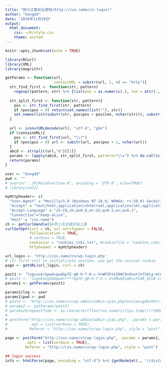 ---
title: "统计之都论坛登陆(http://cos.name/cn login)"
author: "kongdd"
date: "2016年11月29日"
output: 
  html_document: 
    css: ~/R/style.css
    theme: united
---

```{r setup, include=FALSE}
knitr::opts_chunk$set(echo = TRUE)
```

```{r library, message=FALSE}
library(RCurl)
library(XML)
library(magrittr)

getParams <- function(url, 
                      containURL = substr(url, 1, 4) == "http"){
  str_find_first <- function(str, pattern)
    regexpr(pattern, str) %>% {list(pos = as.numeric(.), len = attr(., "match.length"))}
  
  str_split_first <- function(str, pattern){
    pos <- str_find_first(str, pattern)
    if (pos$pos < 0) return(set_names(list(""), str))
    set_names(list(substr(str, pos$pos + pos$len, nchar(str))), substr(str, 1, pos$pos - 1))
  }
  
  url <- iconv(URLdecode(url), "utf-8", "gbk")
  if (containURL){
    pos <- str_find_first(url, "\\?")
    if (pos$pos > 0) url <- substr(url, pos$pos + 1, nchar(url))
  }
  abcd <- strsplit(url,"&")[[1]]
  params <- lapply(abcd, str_split_first, pattern="\\=") %>% do.call(c,.)
  return(params)
}
```

```{r cos login}
user <- "kongdd"
pwd <- ""
# source('../R/MainFunction.R', encoding = 'UTF-8', echo=TRUE)
# library(xml2)

myHttpheader<- c(
  "User-Agent" = "Mozilla/5.0 (Windows NT 10.0; WOW64; rv:50.0) Gecko/20100101 Firefox/50.0",
  "Accept" = "text/html,application/xhtml+xml,application/xml,application/json;q=0.9,*/*;q=0.8",
  "Accept-Language" = "zh-CN,zh;q=0.8,en-US;q=0.5,en;q=0.3",
  "Connection"="keep-alive",
  "Host" = "cos.name")
ch <- getCurlHandle()#带上百宝箱开始上路
curlSetOpt(curl = ch, ssl.verifypeer = FALSE, 
           followlocation = TRUE,
           # verbose = TRUE,
           cookiejar = "cookies_cnki.txt", #cookiefile = "cookies_cnki.txt", 
           httpheader = myHttpheader)

url_login <- 'http://cos.name/cn/wp-login.php'
# (1) first call to initializate session. you get the session cookie
page <- getURL(url_login, curl = ch)

post1 <- "log=user&pwd=pwd&pTE-gB-H-f-O-c-V=WPZKteIRNC9n9nwYjh758ig-mtHo4KXjrryHb0Ag1SDIlN8TZsEWs7U6qLAUWxhUCPXuED8XoSLBtNqkQSln9ONpRCdW0YfjXEfbGUf-9Echd4sR6YIwQHLfWdLAFVra&wp-submit=%E7%99%BB%E5%BD%95&redirect_to=http%3A%2F%2Fcos.name%2Fcn%2F&testcookie=1&y-v-F-FV-A-MP-U-Rh=10809510.020100101"
# post1 <- "log=kongdd&pwd=****&pTE-gB-H-f-O-c-V=XMwOESqRvcPzdR_6IvB-cnaPQYD9qMz26n1IcW_eck-2U6b2pOwFsFDbORlLIYLAJmVmO2sw1Vr8-4kWFhL71agXu2Q4UUoyYOtJ9lVXxQpr1nqltUymJxSn-Ehm8na8wjzedaTHfjU&user-submit=&user-cookie=1&redirect_to=http%3A%2F%2Fcos.name%2Fcn%2F&_wpnonce=e2209eb5ab&_wp_http_referer=%2Fcn%2F%3Floggedout%3Dtrue&QxN-A-BX-d-Ee-M-GD=19201080249510.0true50.0"
params1 <- getParams(post1)

params1$log <- user
params1$pwd <- pwd
# post2 <- "http://cos.name/cn/wp-admin/admin-ajax.php?action=gdbcRetrieveToken&browserInfo=%7B%22screenWidth%22%3A1920%2C%22screenHeight%22%3A1080%2C%22engine%22%3A24%2C%22features%22%3A95%2C%22mozilla%22%3A%225.0%22%2C%22windows_nt%22%3A%2210.0%22%2C%22wow64%22%3Atrue%2C%22rv%22%3A%2250.0%22%2C%22gecko%22%3A%2220100101%22%2C%22firefox%22%3A%2250.0%22%7D&pTE-gB-H-f-O-c-V=3759969693&requestTime=1480418883349"
# params2 <- getParams(post2)
# params2$requestTime <- as.character(floor(as.numeric(Sys.time())*1000))
# 
# postForm("http://cos.name/cn/wp-admin/admin-ajax.php", .params = params2, curl = ch, 
#          .opt = list(verbose = TRUE), 
#          Referer = "http://cos.name/cn/wp-login.php", style = "post")

page <- postForm("http://cos.name/cn/wp-login.php", .params = params1, curl = ch, 
         .opts = list(verbose = TRUE), 
         Referer = "http://cos.name/cn/wp-login.php", style = "post")

## login success
info <- htmlParse(page, encoding = "utf-8") %>% {getNodeSet(., "//div[@class='bbp-logged-in']")[[1]]} %T>% print
```